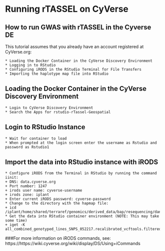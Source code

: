 # Running rTASSEL on CyVerse

## How to run GWAS with rTASSEL in the Cyverse DE

This tutorial assumes that you already have an account registered at CyVerse.org:


	* Loading the Docker Container in the CyVerse Discovery Environment
	* Logging in to RStudio
	* Configuring iRODS in the RStudio Terminal for File Transfers
	* Importing the haplotype map file into RStudio

## Loading the Docker Container in the CyVerse Discovery Environment
	* Login to CyVerse Discovery Environment
	* Search the Apps for rstudio-rTassel-Geospatial 

## Login to RStudio Instance
	* Wait for container to load
	* When prompted at the login screen enter the username as Rstudio and password as Rstudio1

## Import the data into RStudio instance with iRODS
	* Configure iRODS from the Terminal in RStudio by running the command iinit:
	+ DNS: data.cyverse.org
	+ Port number: 1247
	+ irods user name: cyverse-username
	+ irods zone: iplant
	+ Enter current iRODS password: cyverse-password
	* Change to the directory with the hapmap file:
	+ icd /iplant/home/shared/terraref/genomics/derived_data/bap/resequencing/danforth_center/version1/hapmap
	* Get the data into RStudio container environment (NOTE: This may take some time)
	+ iget -K all_combined_genotyped_lines_SNPS_052217.recalibrated_vcftools.filtered.recode.hmp.txt

###For more information on iRODS commands, see:
https://https://wiki.cyverse.org/wiki/display/DS/Using+iCommands
 

